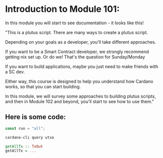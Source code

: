 # Introduction to Module 101:

In this module you will start to see documentation - it looks like this!

"This is a plutus script. There are many ways to create a plutus script.

Depending on your goals as a developer, you'll take different approaches.

If you want to be a Smart Contract developer, we strongly recommend getting nix set up. Or do we! That's the question for Sunday/Monday

If you want to build applications, maybe you just need to make friends with a SC dev.

Either way, this course is designed to help you understand how Cardano works, so that you can start building.

In this module, we will survey some approaches to building plutus scripts, and then in Module 102 and beyond, you'll start to see how to use them."

## Here is some code:

```javascript
const run = "all";
```

```bash
cardano-cli query utxo
```

```haskell
getAllTx :: TxOut
getAllTx = ...
```

